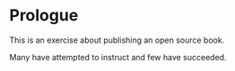 # Prologue
This is an exercise about publishing an open source book.

Many have attempted to instruct and few have succeeded.
